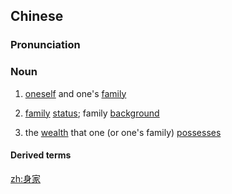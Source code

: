 ==Chinese==
{{zh-forms}}

===Pronunciation===
{{zh-pron
|m=shēnjiā
|c=san1 gaa1
|mn=qz,tw,xm:sin-ka/zz:sin-kee
|cat=n
}}

===Noun===
{{zh-noun}}

# {{lb|zh|obsolete}} [[oneself]] and one's [[family]]
# {{lb|zh|obsolete}} [[family]] [[status]]; family [[background]]
# the [[wealth]] that one (or one's family) [[possess]]es
#: {{zh-x|身家 性命{ming6} 財產|personal wealth, life, wealth|C-GZ}}

====Derived terms====
{{zh-der|身家性命|身家調查}}

[[zh:身家]]